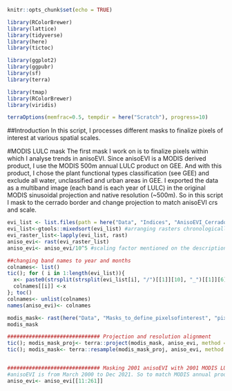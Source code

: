 ```r
knitr::opts_chunk$set(echo = TRUE)
```

```r
library(RColorBrewer)
library(lattice)
library(tidyverse)
library(here)
library(tictoc)

library(ggplot2)
library(ggpubr)
library(sf)
library(terra)

library(tmap)
library(RColorBrewer)
library(viridis)

terraOptions(memfrac=0.5, tempdir = here("Scratch"), progress=10)
```

##Introduction
In this script, I processes different masks to finalize pixels of interest at various spatial scales. 

#MODIS LULC mask
The first mask I work on is to finalize pixels within which I analyse trends in anisoEVI. Since anisoEVI is a MODIS derived product, I use the MODIS 500m annual LULC product on GEE. And with this product, I chose the plant functional types classification (see GEE) and exclude all water, unclassified and urban areas in GEE. I exported the data as a multiband image (each band is each year of LULC) in the original MODIS sinusoidal projection and native resolution (~500m). So in this script I mask to the cerrado border and change projection to match anisoEVI crs and scale. 

```r
evi_list <- list.files(path = here("Data", "Indices", "AnisoEVI_Cerrado_GEE"), pattern='.tif$', all.files=TRUE, full.names=TRUE)
evi_list<-gtools::mixedsort(evi_list) #arranging rasters chronologically
evi_raster_list<-lapply(evi_list, rast)
aniso_evi<- rast(evi_raster_list)
aniso_evi<- aniso_evi/10^5 #scaling factor mentioned on the description page of the GEE asset

##changing band names to year and months
colnames<- list()
tic(); for ( i in 1:length(evi_list)){
  x<- paste0(strsplit(strsplit(evi_list[i], "/")[[1]][10], "_")[[1]][6], "_", strsplit(strsplit(evi_list[i], "/")[[1]][10], "_")[[1]][7])
  colnames[[i]] <-x
}; toc()
colnames<- unlist(colnames)
names(aniso_evi)<- colnames

modis_mask<- rast(here("Data", "Masks_to_define_pixelsofinterest", "pixels_for_analyses.tif"))
modis_mask

############################## Projection and resolution alignment
tic(); modis_mask_proj<- terra::project(modis_mask, aniso_evi, method = "near", mask= T, align=T); toc() #nearest neighbor becuse LULC is catergorical pixel values
tic(); modis_mask<- terra::resample(modis_mask_proj, aniso_evi, method = "near"); toc()


############################## Masking 2001 anisoEVI with 2001 MODIS LULC.......... till 2022
#anisoEVI is from March 2000 to Dec 2021. So to match MODIS annual product which starts at 2001, I will get rid of the 2000 anisoEVI products
aniso_evi<- aniso_evi[[11:261]]




```
